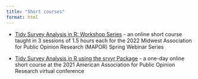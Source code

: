 ```yaml
---
title: "Short courses"
format: html
---
```


- [Tidy Survey Analysis in R: Workshop Series](https://tidy-survey-r.github.io/tidy-survey-short-course/) - an online short course taught in 3 sessions of 1.5 hours each for the 2022 Midwest Association for Public Opinion Research (MAPOR) Spring Webinar Series

- [Tidy Survey Analysis in R using the srvyr Package](https://github.com/szimmer/tidy-survey-aapor-2021) - a one-day online short course at the 2021 American Association for Public Opinion Research virtual conference